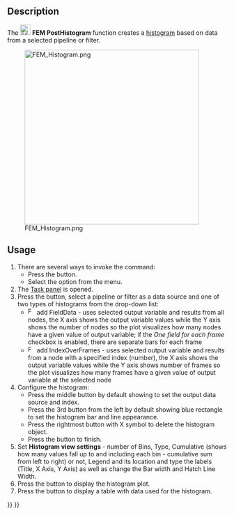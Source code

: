 <languages/>

{{Docnav
|[[FEM_PostLineplot|PostLineplot]]
|[[FEM_PostSpreadsheet|PostSpreadsheet]]
|[[FEM_Workbench|FEM]]
|IconL=FEM_PostLineplot.svg
|IconR=FEM_PostSpreadsheet.svg
|IconC=Workbench_FEM.svg
}}

{{GuiCommand
|Name=FEM PostHistogram
|MenuLocation=Results → Data Visualizations → Create Histogram
|Workbenches=[[FEM_Workbench|FEM]]
|Version=1.1
|SeeAlso=[[FEM_tutorial|FEM tutorial]]
}}

==Description==

The [[Image:FEM_PostHistogram.svg|24px]] '''FEM PostHistogram''' function creates a [https://en.wikipedia.org/wiki/Histogram histogram] based on data from a selected pipeline or filter.

[[File:FEM_Histogram.png|400px]]

==Usage==

# There are several ways to invoke the command:
#* Press the {{Button|[[Image:FEM_PostHistogram.svg|16px]] [[FEM_PostHistogram|Create Histogram]]}} button.
#* Select the {{MenuCommand|Results → Data Visualizations → [[Image:FEM_PostHistogram.svg|16px]] Create Histogram}} option from the menu.
# The [[Task_panel|Task panel]] is opened.
# Press the {{Button|Add data from}} button, select a pipeline or filter as a data source and one of two types of histograms from the drop-down list:
#* [[Image:FEM_PostIndex.svg|16px]] add FieldData - uses selected output variable and results from all nodes, the X axis shows the output variable values while the Y axis shows the number of nodes so the plot visualizes how many nodes have a given value of output variable; if the ''One field for each frame'' checkbox is enabled, there are separate bars for each frame
#* [[Image:FEM_PostField.svg|16px]] add IndexOverFrames - uses selected output variable and results from a node with a specified index (number), the X axis shows the output variable values while the Y axis shows number of frames so the plot visualizes how many frames have a given value of output variable at the selected node
# Configure the histogram:
#* Press the middle button by default showing {{Button|Index}} to set the output data source and index.
#* Press the 3rd button from the left by default showing blue rectangle to set the histogram bar and line appearance.
#* Press the rightmost button with X symbol to delete the histogram object.
#* Press the {{Button|OK}} button to finish.
# Set '''Histogram view settings''' - number of Bins, Type, Cumulative (shows how many values fall up to and including each bin - cumulative sum from left to right) or not, Legend and its location and type the labels (Title, X Axis, Y Axis) as well as change the Bar width and Hatch Line Width.
# Press the {{Button|Show plot}} button to display the histogram plot.
# Press the {{Button|Show data}} button to display a table with data used for the histogram.


{{Docnav
|[[FEM_PostLineplot|PostLineplot]]
|[[FEM_PostSpreadsheet|PostSpreadsheet]]
|[[FEM_Workbench|FEM]]
|IconL=FEM_PostLineplot.svg
|IconR=FEM_PostSpreadsheet.svg
|IconC=Workbench_FEM.svg
}}

{{FEM Tools navi{{#translation:}}}}
{{Userdocnavi{{#translation:}}}}